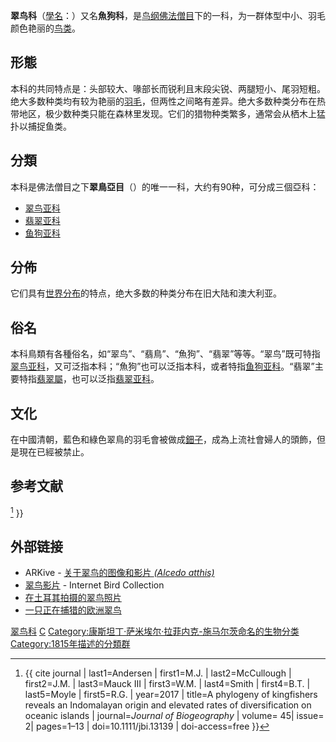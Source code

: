 {{redirect|魚狗}}
{{Automatic taxobox
| taxon = Alcedinidae
| image = Ceyx erithaca.JPG
| image_caption =  [[三趾翠鸟|三趾翠鸟]]
| authority = [[康斯坦丁·萨米埃尔·拉菲内克-施马尔茨|Rafinesque]], 1815{{r|Rafinesque}}
 | range_map  = Kingfisher range.png
 | range_map_caption = 翠鸟科在世界各地的分布状况
| subdivision_ranks = 亚科
| subdivision =
*[[翠鸟亚科|翠鸟亚科]] Alcedininae
*[[翡翠亚科|翡翠亚科]] Halcyoninae
*[[鱼狗亚科|鱼狗亚科]] Cerylinae
}}
'''翠鸟科'''（[[學名|學名]]：{{lang|la|Alcedinidae}}）又名'''魚狗科'''，是[[鸟纲|鸟纲]][[佛法僧目|佛法僧目]]下的一科，为一群体型中小、羽毛颜色艳丽的[[鸟|鸟类]]。

==形態==
本科的共同特点是：头部较大、喙部长而锐利且末段尖锐、两腿短小、尾羽短粗。绝大多数种类均有较为艳丽的[[羽毛|羽毛]]，但两性之间略有差异。绝大多数种类分布在热带地区，极少数种类只能在森林里发现。它们的猎物种类繁多，通常会从栖木上猛扑以捕捉鱼类。

==分類==
本科是佛法僧目之下'''翠鳥亞目'''（{{lang|la|Alcedines}}）的唯一一科，大约有90种，可分成三個亞科：{{r|ioc}}
*[[翠鸟亚科|翠鸟亚科]] {{lang|la|Alcedininae}}
*[[翡翠亚科|翡翠亚科]] {{lang|la|Halcyoninae}}
*[[鱼狗亚科|鱼狗亚科]] {{lang|la|Cerylinae}}

==分佈==
它们具有[[世界分布|世界分布]]的特点，绝大多数的种类分布在旧大陆和澳大利亚。{{r|andersen2017}}

==俗名==
本科鳥類有各種俗名，如“翠鸟”、“翡鳥”、“魚狗”、“翡翠”等等。“翠鸟”既可特指[[翠鸟亚科|翠鸟亚科]]，又可泛指本科；“魚狗”也可以泛指本科，或者特指[[鱼狗亚科|鱼狗亚科]]。“翡翠”主要特指[[翡翠屬|翡翠屬]]，也可以泛指[[翡翠亚科|翡翠亚科]]。

==文化==
在中國清朝，藍色和綠色翠鳥的羽毛會被做成[[鈿子|鈿子]]，成為上流社會婦人的頭飾，但是現在已經被禁止。

== 参考文献 ==
{{reflist|refs=
<ref name=ioc>{{cite web| editor1-last=Gill | editor1-first=Frank | editor1-link=Frank Gill (ornithologist) | editor2-last=Donsker | editor2-first=David | year=2017 | title=''Rollers, ground rollers & kingfishers'' | work=World Bird List Version 7.2 | url=http://www.worldbirdnames.org/bow/rollers/ | publisher=International Ornithologists' Union | access-date=2017-05-28 }}</ref>
<ref name=Rafinesque>{{ cite book | last=Rafinesque | first=Constantine Samuel | author-link=Constantine Samuel Rafinesque | year=1815 | title=''Analyse de la nature ou, Tableau de l'univers et des corps organisés'' | publisher=Self-published | place=Palermo | language=fr | page=66 | url=https://www.biodiversitylibrary.org/page/48310144 }}</ref>
<ref name=andersen2017>{{ cite journal | last1=Andersen | first1=M.J. | last2=McCullough | first2=J.M. | last3=Mauck III | first3=W.M. | last4=Smith | first4=B.T. | last5=Moyle | first5=R.G. | year=2017 | title=A phylogeny of kingfishers reveals an Indomalayan origin and elevated rates of diversification on oceanic islands | journal=''Journal of Biogeography'' | volume= 45| issue= 2| pages=1–13 | doi=10.1111/jbi.13139 | doi-access=free }}</ref>
}}

== 外部链接 ==
{{Commons|Alcedinidae}}
* ARKive - [https://web.archive.org/web/20060527025558/http://www.arkive.org/species/ARK/birds/Alcedo_atthis/ 关于翠鸟的图像和影片 ''(Alcedo atthis)'']
* [http://ibc.lynxeds.com/family/kingfishers-alcedinidae 翠鸟影片] {{Wayback|url=http://ibc.lynxeds.com/family/kingfishers-alcedinidae |date=20100610083349 }} - Internet Bird Collection
* [http://www.alinweb.com/fotograf/04/05/yalicapkini/index.html 在土耳其拍摄的翠鸟照片] {{Wayback|url=http://www.alinweb.com/fotograf/04/05/yalicapkini/index.html |date=20100826054540 }}
* [https://web.archive.org/web/20190629121751/https://www.trakus.org/kods_bird/uye/?fsx=2fsdl15@d&idx=6029 一只正在捕猎的欧洲翠鸟]
{{Taxonbar|from=Q8154335}}
{{Authority control}}
[[Category:翠鸟科|]]
[[Category:佛法僧目|C]]
[[Category:康斯坦丁·萨米埃尔·拉菲内克-施马尔茨命名的生物分类|Category:康斯坦丁·萨米埃尔·拉菲内克-施马尔茨命名的生物分类]]
[[Category:1815年描述的分類群|Category:1815年描述的分類群]]